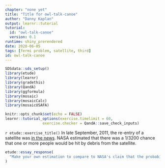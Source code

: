 ```yaml
---
chapter: "none yet"
title: "Title for owl-talk-canoe"
author: "Danny Kaplan"
output: learnr::tutorial
tutorial:
  id: "owl-talk-canoe"
  version: 0.1
runtime: shiny_prerendered
date: 2020-06-05 
tags: [fermi problem, satellite, third]
id: owl-talk-canoe
---
```


```r
SDSdata::sds_setup()
library(etude)
library(learnr)
library(gradethis)
library(QandA)
library(ggformula)
library(mosaic)
library(mosaicCalc)
library(mosaicUSAFA)

knitr::opts_chunk$set(echo = FALSE)
learnr::tutorial_options(exercise.timelimit = 60, 
                 exercise.checker = QandA::save_check_inputs)
```


`r etude::exercise_title()` In late September, 2011, the re-entry of a satellite was [in the news](http://www.nytimes.com/2011/09/23/science/space/23satellite.html?_r=1&scp=3&sq=nasa%203200%20satellite&st=cse). NASA estimated that there was a 1/3200 chance that one or more people would be hit by debris from the satellite.

```r
etude::essay_response(
  "Make your own estimation to compare to NASA's claim that the probability is 1/3200. Make sure to explain the logic behind your estimate and give rough numerical values for each of the parameters that enter in to the problem. The spirit of your answer should be to give a probability that would be no more than 10 times the actual probability (whatever that is) and no less than one-tenth the actual probability."
)
```



